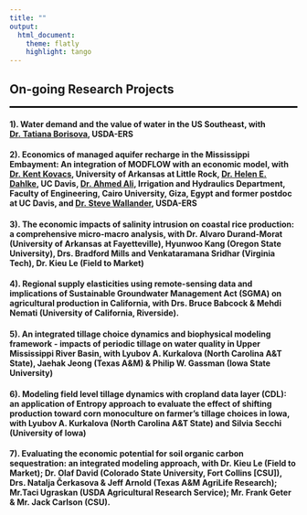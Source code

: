 ```yaml
---
title: ""
output: 
  html_document:
    theme: flatly
    highlight: tango
---
```


<!-- <link rel="stylesheet" href="style.css" type="text/css"> -->

<!-- <style> -->
<!-- body { -->
<!-- text-align: justify} -->
<!-- </style> -->

## **On-going Research Projects**
<hr style="border:1px solid black"> <!-- add black line -->


#### 1). Water demand and the value of water in the US Southeast, with [Dr. Tatiana Borisova](https://www.ers.usda.gov/authors/ers-staff-directory/tatiana-borisova), USDA-ERS


#### 2). Economics of managed aquifer recharge in the Mississippi Embayment: An integration of MODFLOW with an economic model, with [Dr. Kent Kovacs ](https://ualr.edu/cbhhs/faculty/dr-kent-kovacs/), University of Arkansas at Little Rock, [Dr. Helen E. Dahlke](https://dahlke.ucdavis.edu/about/), UC Davis, [Dr. Ahmed Ali](https://orcid.org/0000-0002-8991-5180), Irrigation and Hydraulics Department, Faculty of Engineering, Cairo University, Giza, Egypt and former postdoc at UC Davis, and [Dr. Steve Wallander](https://www.ers.usda.gov/authors/ers-staff-directory/steven-wallander), USDA-ERS


#### 3). The economic impacts of salinity intrusion on coastal rice production: a comprehensive micro-macro analysis, with Dr. Alvaro Durand-Morat (University of Arkansas at Fayetteville), Hyunwoo Kang (Oregon State University), Drs. Bradford Mills and Venkataramana Sridhar (Virginia Tech), Dr. Kieu Le (Field to Market)


#### 4). Regional supply elasticities using remote-sensing data and implications of Sustainable Groundwater Management Act (SGMA) on agricultural production in California, with Drs. Bruce Babcock & Mehdi Nemati (University of California, Riverside).


#### 5). An integrated tillage choice dynamics and biophysical modeling framework - impacts of periodic tillage on water quality in Upper Mississippi River Basin, with Lyubov A. Kurkalova (North Carolina A&T State), Jaehak Jeong (Texas A&M) & Philip W. Gassman (Iowa State University)


#### 6). Modeling field level tillage dynamics with cropland data layer (CDL): an application of Entropy approach to evaluate the effect of shifting production toward corn monoculture on farmer’s tillage choices in Iowa, with Lyubov A. Kurkalova (North Carolina A&T State) and Silvia Secchi (University of Iowa)


#### 7). Evaluating the economic potential for soil organic carbon sequestration: an integrated modeling approach, with Dr. Kieu Le (Field to Market); Dr. Olaf David (Colorado State University, Fort Collins [CSU]), Drs. Natalja Čerkasova & Jeff Arnold (Texas A&M AgriLife Research); Mr.Taci Ugraskan (USDA Agricultural Research Service); Mr. Frank Geter & Mr. Jack Carlson (CSU).          

